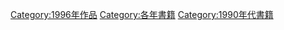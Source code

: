 {{Commonscat|1996 books}}

[[Category:1996年作品|Category:1996年作品]]
[[Category:各年書籍|Category:各年書籍]]
[[Category:1990年代書籍|Category:1990年代書籍]]